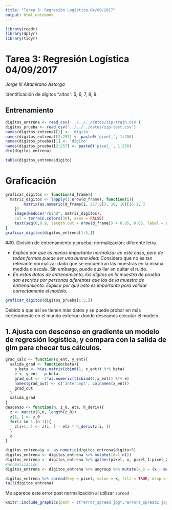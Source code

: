 ```yaml
---
title: "Tarea 3: Regresión Logística 04/09/2017"
output: html_notebook
---
```

```r
library(readr)
library(dplyr)
library(tidyr)
```

# Tarea 3: Regresión Logística 04/09/2017
_Jorge III Altamirano Astorga_

Identificación de dígitos "altos": 5, 6, 7, 8, 9.

## Entrenamiento 

```r
digitos_entrena <- read_csv('../../../datos/zip-train.csv')
digitos_prueba <- read_csv('../../../datos/zip-test.csv')
names(digitos_entrena)[1] <- 'digito'
names(digitos_entrena)[2:257] <- paste0('pixel_', 1:256)
names(digitos_prueba)[1] <- 'digito'
names(digitos_prueba)[2:257] <- paste0('pixel_', 1:256)
dim(digitos_entrena)
```

```r
table(digitos_entrena$digito)
```
# Graficación
```r
graficar_digitos <- function(d_frame){
  matriz_digitos <- lapply(1:nrow(d_frame), function(i){ 
    	matrix(as.numeric(d_frame[i, 257:2]), 16, 16)[16:1, ]
    })
	image(Reduce("rbind", matriz_digitos), 
    col = terrain.colors(30), axes = FALSE)
	text(seq(0,0.9, length.out = nrow(d_frame)) + 0.05, 0.05, label = d_frame$digito, cex = 1.5)
}
graficar_digitos(digitos_entrena[1:5,])
```

##0. División de entrenamiento y prueba; normalización; diferente letra

* _Explica por qué es menos importante normalizar en este caso, pero de todas formas puede ser una buena idea_: 
  Considero que no es tan relevante normalizar dado que se encuentran las muestras en la misma medida o escala. Sin embargo, puede auxiliar en quitar el ruido.
* _En estos datos de entrenamiento, los dígitos en la muestra de prueba son escritos por personas diferentes que los de la muestra de entrenamiento. Explica por qué esto es importante para validar correctamente el modelo._
```r
graficar_digitos(digitos_prueba[1:5,])
```
  Debido a que así se tienen más datos y se puede probar en más certeramente en el mundo exterior: donde deseamos ejecutar el modelo
  
## 1. Ajusta con descenso en gradiente un modelo de regresión logística, y compara con la salida de glm para checar tus cálculos.

```r
grad_calc <- function(x_ent, y_ent){
  salida_grad <- function(beta){
    p_beta <- h(as.matrix(cbind(1, x_ent)) %*% beta) 
    e <- y_ent - p_beta
    grad_out <- -2*as.numeric(t(cbind(1,x_ent)) %*% e)
    names(grad_out) <- c('Intercept', colnames(x_ent))
    grad_out
  }
  salida_grad
}
descenso <- function(n, z_0, eta, h_deriv){
  z <- matrix(0,n, length(z_0))
  z[1, ] <- z_0
  for(i in 1:(n-1)){
    z[i+1, ] <- z[i, ] - eta * h_deriv(z[i, ])
  }
  z
}

digitos_entrena$y <- as.numeric(digitos_entrena$digito<5)
digitos_entrena <- digitos_entrena %>% mutate(id=1:n())
digitos_entrena <- digitos_entrena %>% gather(pixel, x, pixel_1:pixel_256)
#normalización
digitos_entrena <- digitos_entrena %>% ungroup %>% mutate(x_s = (x - mean(x))/sd(x))

digitos_entrena %>% spread(key = pixel, value = x, fill = TRUE, drop = FALSE)
tail(digitos_entrena)
```

Me aparece este error post normalización al utilizar ```spread```
```r
knitr::include_graphics(path = c("error_spread.jpg","errors_spread2.jpg"))
```
